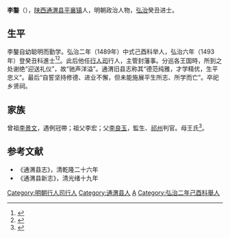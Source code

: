 {{明清人物信息框
| 姓名 = 李鏊
| 原名 =
| 圖片名稱= 
| 圖片大小 =
| 圖片說明 = 
| 最高職務 =
| 國家 = 大明 
| 爵位 =
| 籍貫 = 陝西鞏昌府通渭縣
| 族裔 = 
| 字號 = 
| 諡號 =
| 出生日期 = 生年不詳
| 出生地點 = <!---陝西鞏昌府通渭縣--->
| 逝世日期 = 卒年不詳 
| 逝世地點 =
| 墓葬 =
| 配偶 = 
| 親屬 = 
| 出身 =
* 弘治六年癸丑科進士
| 經歷 =
| 著作 =  
}}
'''李鏊'''（{{bd|？||？|}}），[[陕西|陕西]][[通渭县|通渭县]][[平襄镇|平襄镇]]人，明朝政治人物，[[弘治|弘治]]癸丑进士。

==生平==
李鏊自幼聪明而勤学。弘治二年（1489年）中式己酉科举人，弘治六年（1493年）登癸丑科進士<ref>{{Cite book|title=《[[皇明贡举考|皇明贡举考]]》卷五|last=（明）[[张朝瑞|张朝瑞]]|first=|publisher=《续修四库全书》史部第828册|year=|isbn=|location=|pages=}}</ref><ref>{{Cite book|title=贡举志五种 上|last=鲁小俊，江俊伟著|first=|publisher=武汉：武汉大学出版社|year=2009|isbn=978-7-307-07043-1|location=|pages=}}</ref>。此后他任[[行人司|行人司]]行人，主管封藩事。分巡各王国時，所到之处谢绝“迎送礼仪”，故“驰声洋溢”。通渭旧县志称其“德范纯雅，才学精优，生平忠义”。最后“自誓坚持修德、进业不懈，但未能施展平生所志、所学而亡”。卒祀乡贤祠。

== 家族 ==
曾祖[[李景文|李景文]]，遇例冠帶；祖父李宏；父[[李良玉|李良玉]]，監生、[[祁州|祁州]]判官。母王氏<ref>{{Cite book|title=天一阁藏明代科举录选刊 登科录 点校本|last=龚延明主编|first=|publisher=宁波出版社|year=2016|isbn=978-7-5526-2320-8|location=宁波|pages=|quote=《天一閣藏明代科舉錄選刊.登科錄》之《弘治六年癸丑科進士登科錄》}}</ref>。

==参考文献==
{{reflist}}
*《通渭县志》，清乾隆二十六年
*《通渭县新志》，清光绪十九年

{{弘治六年癸丑科殿試金榜}}
{{DEFAULTSORT:Li李}}
[[Category:明朝行人司行人|Category:明朝行人司行人]]
[[Category:通渭县人|Category:通渭县人]]
[[Category:李姓|A]]
[[Category:弘治二年己酉科舉人|Category:弘治二年己酉科舉人]]